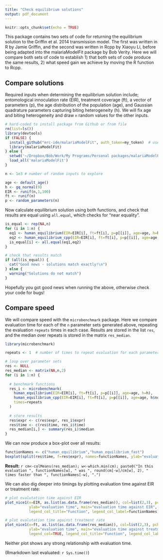 ```yaml
---
title: "Check equilibrium solutions"
output: pdf_document
---
```


```r
knitr::opts_chunk$set(echo = TRUE)
```

This package contains two sets of code for returning the equilibrium solution to the Griffin et al. 2014 transmission model. The first was written in R by Jamie Griffin, and the second was written in Rcpp by Xiaoyu Li, before being adapted into the malariaModelFit package by Bob Verity. Here we will compare both sets of code to establish 1) that both sets of code produce the same results, 2) what speed gain we achieve by moving the R function to Rcpp.


## Compare solutions

Required inputs when determining the equilibrium solution include; entomological innoculation rate (EIR), treatment coverage (ft), a vector of parameters (p), the age distribution of the population (age), and Gaussian quadrature parameters capturing biting heterogeneity (h). We will fix age and biting heterogeneity and draw `n` random values for the other inputs.

```r
# hard-coded to install package from Github or from file
rm(list=ls())
library(devtools)
if (FALSE) {
  install_github("mrc-ide/malariaModelFit", auth_token=my_token)  # use your own Github personal access token as my_token here. This step is required as the package is currently private.
  library(malariaModelFit)
} else {
  setwd('~/Dropbox/Bob/Work/My Programs/Personal packages/malariaModelFit')
  load_all('malariaModelFit')
}
```


```r
n <- 1e3 # number of random inputs to explore

age <- default_age()
h <- gq_normal(9)
EIR <- runif(n,1,100)
ft <- runif(n)
p <- random_parameters(n)
```

Now calculate equilibrium solution using both functions, and check that results are equal using `all.equal`, which checks for "near equality".

```r
is_equal <- rep(NA,n)
for (i in 1:n) {
  eq1 <- human_equilibrium(EIR=EIR[i], ft=ft[i], p=p[[i]], age=age, h=h)
  eq2 <- human_equilibrium_cpp(EIR=EIR[i], ft=ft[i], p=p[[i]], age=age, h$nodes, h$weights)
  is_equal[i] <- all.equal(eq1,eq2)
}

# check that results match
if (all(is_equal)) {
  cat("Good news - solutions match exactly!\n")
} else {
  warning("Solutions do not match")
}
```

Hopefully you got good news when running the above, otherwise check your code for bugs!


## Compare speed

We will compare speed with the `microbenchmark` package. Here we compare evaluation time for each of the `n` parameter sets generated above, repeating the evaluation `repeats` times in each case. Results are stored in the list `res`, and the median over repeats is stored in the matrix `res_median`.

```r
library(microbenchmark)

repeats <- 1  # number of times to repeat evaluation for each parameter set

# loop over parameter sets
res <- NULL
res_median <- matrix(NA,n,2)
for (i in 1:n) {
  
  # benchmark functions
  res_i <- microbenchmark(
    human_equilibrium(EIR=EIR[i], ft=ft[i], p=p[[i]], age=age, h=h),
    human_equilibrium_cpp(EIR=EIR[i], ft=ft[i], p=p[[i]], age=age, h$nodes, h$weights),
    times=repeats
  )
  
  # store results
  res$expr <- c(res$expr, res_i$expr)
  res$time <- c(res$time, res_i$time)
  res_median[i,] <- summary(res_i)$median
}
```

We can now produce a box-plot over all results:

```r
functionNames <- c("human_equilibrium","human_equilibrium_fast")
boxplot(split(res$time, f=res$expr), names=functionNames, ylab="evaluation time")
```

**Result:** `r cm<-colMeans(res_median); w<-which.min(cm); paste0("In this evaluation ", functionNames[w], " was ", round(cm[-w]/cm[w], 2), " times faster than ", functionNames[-w], ".")`

We can also dig deeper into timings by plotting evaluation time against EIR or treatment rate:

```r
# plot evalutation time against EIR
plot_nice1(x=EIR, as.list(as.data.frame(res_median)), col=list(2,3), pch=20, 
           ylab="evaluation time", main="evaluation time against EIR", legend_col=TRUE,
           legend_col_title="Function", legend_col_label=functionNames)

# plot evalutation time against treatment rate
plot_nice1(x=ft, as.list(as.data.frame(res_median)), col=list(2,3), pch=20, 
           ylab="evaluation time", main="evaluation time against treatment rate", 
           legend_col=TRUE, legend_col_title="Function", legend_col_label=functionNames)
```

Neither plot shows any strong relationship with evaluation time.

(Rmarkdown last evaluated: `r Sys.time()`)